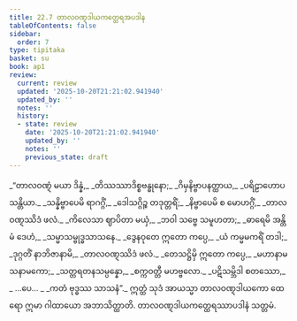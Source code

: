 ```yaml
---
title: 22.7 တာလဝဏ္ဋဒါယကတ္ထေရအပဒါန
tableOfContents: false
sidebar:
  order: 7
type: tipitaka
basket: su
book: ap1
review:
  current: review
  updated: '2025-10-20T21:21:02.941940'
  updated_by: ''
  notes: ''
  history:
  - state: review
    date: '2025-10-20T21:21:02.941940'
    updated_by: ''
    notes: ''
    previous_state: draft
---
```



<DynamicBreadcrumb />


<ReviewStatus review={frontmatter.review} showDetails={true} />

<HypothesisAnnotation frontmatter={frontmatter} />

<Division number="31" book="ap1" e="ch" v="20" p="236">

<Paragraph number="2864" type="verses" book="ap1">
_“တာလဝဏ္ဋံ မယာ ဒိန္နံ,_  
_တိဿဿာဒိစ္စဗန္ဓုနော;_  
_ဂိမှနိဗ္ဗာပနတ္ထာယ,_  
_ပရိဠာဟောပသန္တိယာ._  

</Paragraph>

</Division>
<Division number="32" book="ap1" e="ch" v="20" p="236">

<Paragraph number="2865" type="verses" book="ap1">
_သန္နိဗ္ဗာပေမိ ရာဂဂ္ဂိံ,_  
_ဒေါသဂ္ဂိဉ္စ တဒုတ္တရိံ;_  
_နိဗ္ဗာပေမိ စ မောဟဂ္ဂိံ,_  
_တာလဝဏ္ဋဿိဒံ ဖလံ._  

</Paragraph>

</Division>
<Division number="33" book="ap1" e="ch" v="20" p="236">

<Paragraph number="2866" type="verses" book="ap1">
_ကိလေသာ ဈာပိတာ မယှံ,_  
_ဘဝါ သဗ္ဗေ သမူဟတာ;_  
_ဓာရေမိ အန္တိမံ ဒေဟံ,_  
_သမ္မာသမ္ဗုဒ္ဓသာသနေ._  

</Paragraph>

</Division>
<Division number="34" book="ap1" e="ch" v="20" p="236">

<Paragraph number="2867" type="verses" book="ap1">
_ဒွေနဝုတေ ဣတော ကပ္ပေ,_  
_ယံ ကမ္မမကရိံ တဒါ;_  
_ဒုဂ္ဂတိံ နာဘိဇာနာမိ,_  
_တာလဝဏ္ဋဿိဒံ ဖလံ._  

</Paragraph>

</Division>
<Division number="35" book="ap1" e="ch" v="20" p="236">

<Paragraph number="2868" type="verses" book="ap1">
_တေသဋ္ဌိမှိ ဣတော ကပ္ပေ,_  
_မဟာနာမသနာမကော;_  
_သတ္တရတနသမ္ပန္နော,_  
_စက္ကဝတ္တီ မဟဗ္ဗလော._  

</Paragraph>

</Division>
<Division number="36" book="ap1" e="ch" v="20" p="236">

<Paragraph number="2869" type="verses" book="ap1">
_ပဋိသမ္ဘိဒါ စတဿော,_  
_ …ပေ… _  
_ကတံ ဗုဒ္ဓဿ သာသနံ”._  

</Paragraph>

<Paragraph number="2870" book="ap1">
ဣတ္ထံ သုဒံ အာယသ္မာ တာလဝဏ္ဋဒါယကော ထေရော ဣမာ ဂါထာယော အဘာသိတ္ထာတိ.

</Paragraph>
</Division>

<Paragraph number="2871" type="center" book="ap1">
တာလဝဏ္ဋဒါယကတ္ထေရဿာပဒါနံ သတ္တမံ.
</Paragraph>
